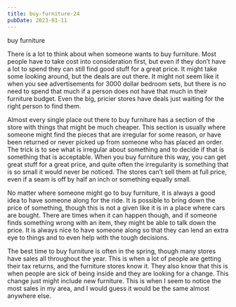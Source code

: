 ```yaml
---
title: buy-furniture-24
pubDate: 2023-01-11
---
```


buy furniture

There is a lot to think about when someone wants to buy furniture. Most people have to take cost into consideration first, but even if they don’t have a lot to spend they can still find good stuff for a great price. It might take some looking around, but the deals are out there. It might not seem like it when you see advertisements for 3000 dollar bedroom sets, but there is no need to spend that much if a person does not have that much in their furniture budget. Even the big, pricier stores have deals just waiting for the right person to find them.

Almost every single place out there to buy furniture has a section of the store with things that might be much cheaper. This section is usually where someone might find the pieces that are irregular for some reason, or have been returned or never picked up from someone who has placed an order. The trick is to see what is irregular about something and to decide if that is something that is acceptable. When you buy furniture this way, you can get great stuff for a great price, and quite often the irregularity is something that is so small it would never be noticed. The stores can’t sell them at full price, even if a seam is off by half an inch or something equally small.

No matter where someone might go to buy furniture, it is always a good idea to have someone along for the ride. It is possible to bring down the price of something, though this is not a given like it is in a place where cars are bought. There are times when it can happen though, and if someone finds something wrong with an item, they might be able to talk down the price. It is always nice to have someone along so that they can lend an extra eye to things and to even help with the tough decisions.

The best time to buy furniture is often in the spring, though many stores have sales all throughout the year. This is when a lot of people are getting their tax returns, and the furniture stores know it. They also know that this is when people are sick of being inside and they are looking for a change. This change just might include new furniture. This is when I seem to notice the most sales in my area, and I would guess it would be the same almost anywhere else.